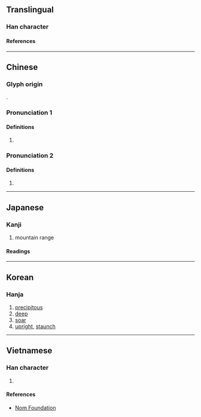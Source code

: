{{character info}}
==Translingual==

===Han character===
{{Han char|rn=46|rad=山|as=12|sn=15|four=29759|canj=UFDQ|ids=⿰山粦}}

====References====
{{Han ref|kx=0319.450|dkj=08477|dj=0620.040|hdz=10799.090|uh=5D99}}

----

==Chinese==
{{zh-forms}}

===Glyph origin===
{{Han etym}}
{{Han compound|山|t1=mountain|粦|c1=s|c2=p|ls=psc}}.

===Pronunciation 1===
{{zh-pron
|m=lín
|c=leon4
|mc=1
|oc=1
|ma=
|cat=a
}}

====Definitions====
{{zh-hanzi}}

# {{zh-only|嶙峋}}

===Pronunciation 2===
{{zh-pron
|m=lǐn
|mc=2
|oc=2
|ma=
|cat=a
}}

====Definitions====
{{zh-hanzi}}

# {{zh-only|嶾嶙}}

----

==Japanese==

===Kanji===
{{ja-kanji|grade=|rs=山12}}

# mountain range

====Readings====
{{ja-readings
|on=りん
|kun=
}}

----

==Korean==

===Hanja===
{{ko-hanja|린}}

# [[precipitous]]
# [[deep]]
# [[soar]]
# [[upright]], [[staunch]]

----

==Vietnamese==

===Han character===
{{vi-readings|rs=山12|reading=lân}}

# {{rfdef|vi|sort=山12}}

====References====
* [http://nomfoundation.org/common/nom_details.php?codepoint=5d99 Nom Foundation]